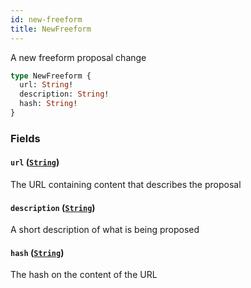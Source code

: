 ```yaml
---
id: new-freeform
title: NewFreeform
---
```



A new freeform proposal change

```graphql
type NewFreeform {
  url: String!
  description: String!
  hash: String!
}
```


### Fields

#### `url` ([`String`](/docs/testnet/graphql/scalars/string))

The URL containing content that describes the proposal


#### `description` ([`String`](/docs/testnet/graphql/scalars/string))

A short description of what is being proposed


#### `hash` ([`String`](/docs/testnet/graphql/scalars/string))

The hash on the content of the URL




